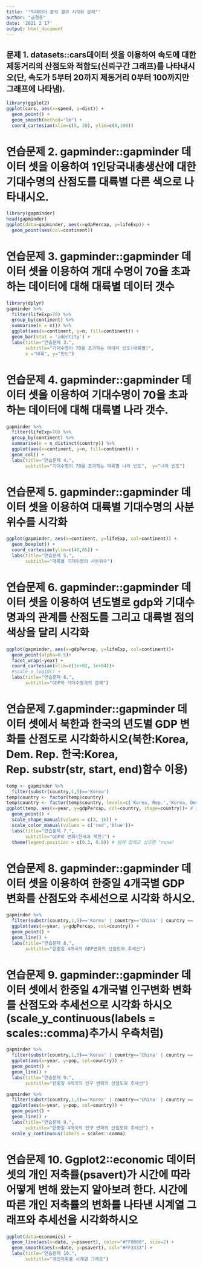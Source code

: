 ```yaml
---
title: '"빅데이터 분석 결과 시각화 문제"'
author: "금경용"
date: '2021 2 17'
output: html_document
---
```

## 문제 1. datasets::cars데이터 셋을 이용하여 속도에 대한 제동거리의 산점도와 적합도(신뢰구간 그래프)를 나타내시오(단, 속도가 5부터 20까지 제동거리 0부터 100까지만 그래프에 나타냄).

```r
library(ggplot2)
ggplot(cars, aes(x=speed, y=dist)) +
  geom_point() +
  geom_smooth(method="lm") +
  coord_cartesian(xlim=c(5, 20), ylim=c(0,100))
```
# 연습문제 2. gapminder::gapminder 데이터 셋을 이용하여 1인당국내총생산에 대한 기대수명의 산점도를 대륙별 다른 색으로 나타내시오.

```r
library(gapminder)
head(gapminder)
ggplot(data=gapminder, aes(x=gdpPercap, y=lifeExp)) +
  geom_point(aes(col=continent))
```


# 연습문제 3. gapminder::gapminder 데이터 셋을 이용하여 개대 수명이 70을 초과하는 데이터에 대해 대륙별 데이터 갯수

```r
library(dplyr)
gapminder %>% 
  filter(lifeExp>70) %>% 
  group_by(continent) %>% 
  summarise(n = n()) %>% 
  ggplot(aes(x=continent, y=n, fill=continent)) +
  geom_bar(stat = 'identity') +
  labs(title="연습문제 3.",
       subtitle="기대수명이 70을 초과하는 데이터 빈도(대륙별)", 
       x ="대륙", y="빈도")
```

# 연습문제 4. gapminder::gapminder 데이터 셋을 이용하여 기대수명이 70을 초과하는 데이터에 대해 대륙별 나라 갯수.

```r
gapminder %>% 
  filter(lifeExp>70) %>% 
  group_by(continent) %>% 
  summarise(n = n_distinct(country)) %>% 
  ggplot(aes(x=continent, y=n, fill=continent)) +
  geom_col() +
  labs(title="연습문제 4.",
       subtitle="기대수명이 70을 초과하는 대륙별 나라 빈도",  y="나라 빈도")
```

# 연습문제 5. gapminder::gapminder 데이터 셋을 이용하여 대륙별 기대수명의 사분위수를 시각화

```r
ggplot(gapminder, aes(x=continent, y=lifeExp, col=continent)) +
  geom_boxplot() +
  coord_cartesian(ylim=c(40,85)) +
  labs(title="연습문제 5.",
       subtitle="대륙별 기대수명의 사분위수")
```


# 연습문제 6. gapminder::gapminder 데이터 셋을 이용하여 년도별로 gdp와 기대수명과의 관계를 산점도를 그리고 대륙별 점의 색상을 달리 시각화

```r
ggplot(gapminder, aes(x=gdpPercap, y=lifeExp, col=continent))+
  geom_point(alpha=0.5)+
  facet_wrap(~year) +
  coord_cartesian(xlim=c(1e+02, 1e+04))+
  #scale_x_log10() + 
  labs(title="연습문제 6.",
       subtitle="GDP와 기대수명과의 관계")
```

# 연습문제 7.gapminder::gapminder 데이터 셋에서 북한과 한국의 년도별 GDP 변화를 산점도로 시각화하시오(북한:Korea, Dem. Rep.  한국:Korea, Rep.  substr(str, start, end)함수 이용)

```r
temp <- gapminder %>% 
  filter(substr(country,1,5)=='Korea')
temp$country <- factor(temp$country)
temp$country <- factor(temp$country, levels=c('Korea, Rep.','Korea, Dem. Rep.'))
ggplot(temp, aes(x=year, y=gdpPercap, col=country, shape=country))+ # shape==pch
  geom_point() +
  scale_shape_manual(values = c(3, 16)) +
  scale_color_manual(values = c('red','blue'))+
  labs(title="연습문제 7.",
       subtitle="GDP의 변화(한국과 북한)") +
  theme(legend.position = c(0.3, 0.8)) # 범례 없애고 싶으면 "none"
```

# 연습문제 8. gapminder::gapminder 데이터 셋을 이용하여 한중일 4개국별 GDP 변화를 산점도와 추세선으로 시각화 하시오.

```r
gapminder %>% 
  filter(substr(country,1,5)=='Korea' | country=='China' | country == 'Japan') %>% 
  ggplot(aes(x=year, y=gdpPercap, col=country)) +
  geom_point() +
  geom_line() +
  labs(title="연습문제 8.",
       subtitle="한중일 4개국의 GDP변화의 산점도와 추세선") 
```


# 연습문제 9. gapminder::gapminder 데이터 셋에서 한중일 4개국별 인구변화 변화를 산점도와 추세선으로 시각화 하시오(scale_y_continuous(labels = scales::comma)추가시 우측처럼)
```r
gapminder %>% 
  filter(substr(country,1,5)=='Korea' | country=='China' | country == 'Japan') %>% 
  ggplot(aes(x=year, y=pop, col=country)) +
  geom_point() +
  geom_line() +
  labs(title="연습문제 9.",
       subtitle="한중일 4개국의 인구 변화의 산점도와 추세선")
```
```r
gapminder %>% 
  filter(substr(country,1,5)=='Korea' | country=='China' | country == 'Japan') %>% 
  ggplot(aes(x=year, y=pop, col=country)) +
  geom_point() +
  geom_line() +
  labs(title="연습문제 9.",
       subtitle="한중일 4개국의 인구 변화의 산점도와 추세선") +
  scale_y_continuous(labels = scales::comma)
```

# 연습문제 10. Ggplot2::economic 데이터 셋의 개인 저축률(psavert)가 시간에 따라 어떻게 변해 왔는지 알아보려 한다. 시간에 따른 개인 저축률의 변화를 나타낸 시계열 그래프와 추세선을 시각화하시오
```r
ggplot(data=economics) +
  geom_line(aes(x=date, y=psavert), color="#FF0000", size=2) +
  geom_smooth(aes(x=date, y=psavert), col="#FF3333") +
  labs(title="연습문제 10.",
       subtitle="개인저축률 시계열 그래프")
```